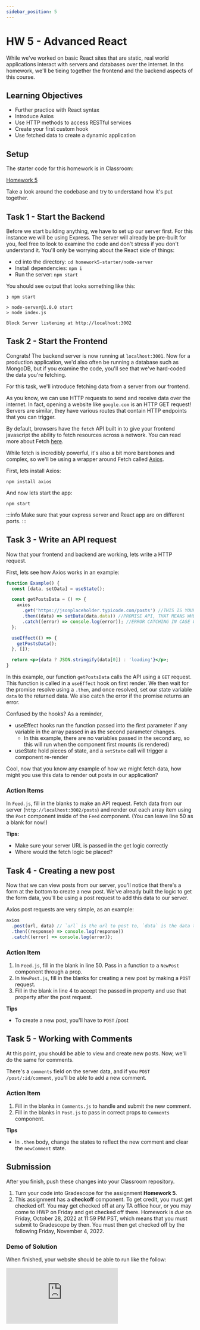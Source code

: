 ```yaml
---
sidebar_position: 5
---
```


# HW 5 - Advanced React

While we've worked on basic React sites that are static, real world applications
interact with servers and databases over the internet. In ths homework, we'll be
tieing together the frontend and the backend aspects of this course.

## Learning Objectives 

- Further practice with React syntax
- Introduce Axios
- Use HTTP methods to access RESTful services
- Create your first custom hook
- Use fetched data to create a dynamic application

## Setup

The starter code for this homework is in Classroom:

[Homework 5](https://classroom.github.com/a/bEYzWDu3)

Take a look around the codebase and try to understand how it's put together.

## Task 1 - Start the Backend

Before we start building anything, we have to set up our server first. For this
instance we will be using Express. The server will already be pre-built for you,
feel free to look to examine the code and don't stress if you don't understand
it. You'll only be worrying about the React side of things:

- cd into the directory: `cd homework5-starter/node-server`
- Install dependencies: `npm i`
- Run the server: `npm start`

You should see output that looks something like this:

```shell
❯ npm start

> node-server@1.0.0 start
> node index.js

Block Server listening at http://localhost:3002
```

## Task 2 - Start the Frontend

Congrats! The backend server is now running at `localhost:3001`. Now for a
production application, we'd also often be running a database such as MongoDB,
but if you examine the code, you'll see that we've hard-coded the data you're
fetching.

For this task, we'll introduce fetching data from a server from our frontend.

As you know, we can use HTTP requests to send and receive data over the
internet. In fact, opening a website like `google.com` is an HTTP GET request!
Servers are similar, they have various routes that contain HTTP endpoints that
you can trigger.

By default, browsers have the `fetch` API built in to give your frontend
javascript the ability to fetch resources across a network. You can read more
about Fetch [here](https://developer.mozilla.org/en-US/docs/Web/API/Fetch_API).

While fetch is incredibly powerful, it's also a bit more barebones and complex,
so we'll be using a wrapper around Fetch called
[Axios](https://axios-http.com/docs/intro).

First, lets install Axios:

```shell
npm install axios
```

And now lets start the app:

```npm
npm start
```

:::info Make sure that your express server and React app are on different ports.
:::

## Task 3 - Write an API request

Now that your frontend and backend are working, lets write a HTTP request.

First, lets see how Axios works in an example:

```jsx live
function Example() {
  const [data, setData] = useState();

  const getPostsData = () => {
    axios
      .get('https://jsonplaceholder.typicode.com/posts') //THIS IS YOUR URL OF YOUR API
      .then((data) => setData(data.data)) //PROMISE API, THAT MEANS WHEN YOU GET THE DATA WHAT DO I DO WITH IT
      .catch((error) => console.log(error)); //ERROR CATCHING IN CASE WE RECEIVE AN ERROR
  };

  useEffect(() => {
    getPostsData();
  }, []);

  return <p>{data ? JSON.stringify(data[0]) : 'loading'}</p>;
}
```

In this example, our function `getPostsData` calls the API using a `GET`
request. This function is called in a `useEffect` hook on first render. We then
wait for the promise resolve using a `.then`, and once resolved, set our state
variable `data` to the returned data. We also catch the error if the promise
returns an error.

Confused by the hooks? As a reminder,

- useEffect hooks run the function passed into the first parameter if any
  variable in the array passed in as the second parameter changes.
  - In this example, there are no variables passed in the second arg, so this
    will run when the component first mounts (is rendered)
- useState hold pieces of state, and a `setState` call will trigger a component
  re-render

Cool, now that you know any example of how we might fetch data, how might you
use this data to render out posts in our application?

### Action Items

In `Feed.js`, fill in the blanks to make an API request. Fetch data from our server (`http://localhost:3002/posts`) and render out each
array item using the `Post` component inside of the `Feed` component. (You can leave line 50 as a blank for now!)

**Tips:**

- Make sure your server URL is passed in the get logic correctly
- Where would the fetch logic be placed?

## Task 4 - Creating a new post

Now that we can view posts from our server, you'll notice that there's a form at
the bottom to create a new post. We've already built the logic to get the form
data, you'll be using a post request to add this data to our server.

Axios post requests are very simple, as an example:

```js
axios
  .post(url, data) // `url` is the url to post to, `data` is the data to send in the body of the HTTP request
  .then((response) => console.log(response))
  .catch((error) => console.log(error));
```

### Action Item

1. In `Feed.js`, fill in the blank in line 50. Pass in a function to a `NewPost` component through a prop.
2. In `NewPost.js`, fill in the blanks for creating a new post by making a `POST` request.
3. Fill in the blank in line 4 to accept the passed in property and use that property after the post request.

**Tips**

- To create a new post, you'll have to `POST` /post

## Task 5 - Working with Comments

At this point, you should be able to view and create new posts. Now, we'll do
the same for comments.

There's a `comments` field on the server data, and if you `POST`
`/post/:id/comment`, you'll be able to add a new comment.

### Action Item

1. Fill in the blanks in `Comments.js` to handle and submit the new comment.
2. Fill in the blanks in `Post.js` to pass in correct props to `Comments` component.

**Tips**
- In `.then` body, change the states to reflect the new comment and clear the `newComment` state.


## Submission

After you finish, push these changes into your Classroom repository.

1. Turn your code into Gradescope for the assignment **Homework 5**.
2. This assignment has a **checkoff** component. To get credit,
you must get checked off. You may get checked off at any TA office hour,
or you may come to HWP on Friday and get checked off there. Homework is
*due* on Friday, October 28, 2022 at 11:59 PM PST, which means that you
must submit to Gradescope by then. You must then get checked off by the following
Friday, November 4, 2022.


### Demo of Solution

When finished, your website should be able to run like the follow:

<iframe
  src="https://www.loom.com/embed/843dd029aa584d1398b129145b8d5968"
  frameborder="0"
  webkitallowfullscreen
  mozallowfullscreen
  allowfullscreen
  style={{ height: '300px' }}
/>

Note the UI doesn't have to be the same.

---

**Contributors**

- [Caelin Sutch](https://www.linkedin.com/in/caelinsutch)
- Rebecca Won
- Ethan Pang
